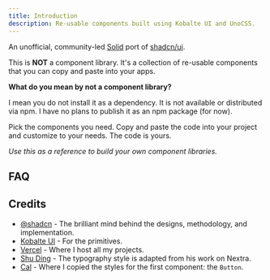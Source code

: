 ```yaml
---
title: Introduction
description: Re-usable components built using Kobalte UI and UnoCSS.
---
```


An unofficial, community-led [Solid](https://www.solidjs.com/) port of [shadcn/ui](https://ui.shadcn.com).

This is **NOT** a component library. It's a collection of re-usable components that you can copy and paste into your apps.

**What do you mean by not a component library?**

I mean you do not install it as a dependency. It is not available or distributed via npm. I have no plans to publish it as an npm package (for now).

Pick the components you need. Copy and paste the code into your project and customize to your needs. The code is yours.

_Use this as a reference to build your own component libraries._

## FAQ


<FAQ client:idle />

## Credits

-   [@shadcn](https://twitter.com/shadcn) - The brilliant mind behind the designs, methodology, and implementation.
-   [Kobalte UI](https://kobalte.dev) - For the primitives.
-   [Vercel](https://vercel.com) - Where I host all my projects.
-   [Shu Ding](https://shud.in) - The typography style is adapted from his work on Nextra.
-   [Cal](https://cal.com) - Where I copied the styles for the first component: the `Button`.
